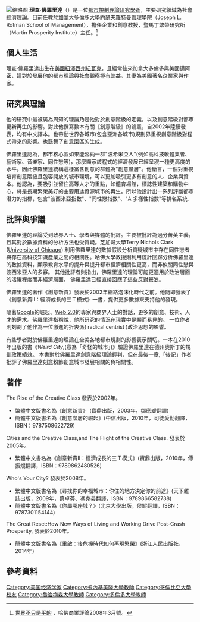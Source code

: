 {{Blpsources|time=2020-04-28T04:14:27+00:00}}
{{粗劣翻译}}
[[File:Richard_Florida_-_2006_Out_&_Equal.jpg|缩略图]]
'''理查‧佛羅里達'''（{{bd|1957年|11月26日||}}）是一位[[都市規劃|都市規劃]][[理論研究|理論研究]][[學者|學者]]，主要研究領域為社會經濟理論。目前任教於[[加拿大|加拿大]][[多倫多大學|多倫多大學]]約瑟夫羅特曼管理學院（Joseph L. Rotman School of Management），擔任企業和創意教授，暨馬丁繁榮研究所（Martin Prosperity Institute）主任。<ref>[https://www.hbrtaiwan.com/article_content_AR0000684.html 世界不只是平的] {{Wayback|url=https://www.hbrtaiwan.com/article_content_AR0000684.html |date=20190602010033 }}，哈佛商業評論2008年3月號。</ref><span class="cx-segment" data-segmentid="29"></span>

== 個人生活 ==
理查‧佛羅里達出生在[[美國|美國]][[紐澤西州|紐澤西州]][[紐瓦克|紐瓦克]]，且經常往來加拿大多倫多與美國邁阿密，這對於發展他的都市理論與社會觀察極有助益。其妻為美國著名企業家與作家{{Link-en|Rana Florida|Rana Florida}}。

== 研究與理論 ==
他的研究中最被廣為周知的理論乃是他對於創意階級的定義，以及創意階級對都市更新再生的影響。對此他撰寫數本有關《創意階級》的論叢，自2002年陸續發表，均有中文譯本。也帶動世界各城市(包含亞洲各城市)規劃界重視創意階級對程式帶來的影響。也鼓舞了創意園區的生成。

佛羅里達認為，都市核心區如果能容納一群"波希米亞人"(例如高科技軟體業者、藝術家、音樂家、同性戀等)，那麼顯示該程式的經濟發展已經呈現一種更高度的水平。因此佛羅里達統稱這樣富含創意的群體為"創意階層"。他斷言，一個對重視培育創意階級且包容開放的城市環境，可以更加吸引更多有創意的人、企業與資本。他認為，要吸引並留住高等人才的重點，如體育場館，標誌性建築和購物中心，將是長期繁榮美好的主要用途資源城市的再生。所以他設計出一系列評斷都市潛力的指標，包含"波西米亞指數"、"同性戀指數"、"A 多樣性指數"等排名系統.

== 批評與爭議 ==
佛羅里達的理論受到政界人士、學者與媒體的批評。主要被批評為過分菁英主義，且其對於數據資料的分析方法也受質疑。芝加哥大學Terry Nichols Clark ([[芝加哥大学|University of Chicago]]) 利用佛羅里達的數據假設分析質疑城市中存在同性戀者與存在高科技知識產業之間的相關性。哈佛大學教授則利用統計回歸分析佛羅里達的數據資料，顯示教育水平的提升與提升都市經濟相關性更高，而非攸關同性戀與波西米亞人的多寡。 
其他批評者則指出，佛羅里達的理論可能更適用於政治層面的活躍程度而非經濟層面。 佛羅里達已經直接回應了這些反對聲浪。

佛羅里達的著作《創意新貴》發表於2002年網路泡沫化時代之前。他隨即發表了《創意新貴II：經濟成長的三Ｔ模式》一書，提供更多數據來支持他的發現。

隨著[[Google|Google]]的崛起、[[Web_2.0|Web 2.0]]的專家與商界人士的對話，更多的創意、技術、人才的需求。佛羅里達指稱說，他所研究的情況在現實中是顯而易見的。  一位作者則刻劃了他作為一位激進的折衷派( radical centrist )政治思想的影響。

有些學者對於佛羅里達的理論在全美各地都市規劃的影響表示關切。一本在2010年出版的書《''Weird City'',(意為「奇怪的城市」)》驗證佛羅里達在德州奧斯丁的規劃政策績效。 本書對於佛羅里達創意階級理論輕判，但在最後一章,「後記」作者批評了佛羅里達刻意粉飾創意城市發展相關的負相關性。

== 著作 ==
; The Rise of the Creative Class 發表於2002年。
* 繁體中文版書名為《創意新貴》 (寶鼎出版，2003年，鄒應瑗翻譯)
* 簡體中文版書名為《創意階層的崛起》(中信出版，2010年，司徒愛勤翻譯，ISBN：9787508622729)
; Cities and the Creative Class,and The Flight of the Creative Class. 發表於2005年。
* 繁體中文書名為《創意新貴II：經濟成長的三Ｔ模式》(寶鼎出版，2010年，傅振焜翻譯，ISBN：9789862480526)
; Who's Your City? 發表於2008年。
* 繁體中文版書名為《尋找你的幸福城市：你住的地方決定你的前途》(天下雜誌出版，2009年，蔡卓芬、馮克芸翻譯，ISBN：9789866582738)
* 簡體中文版書名為《你屬哪座城？》(北京大學出版，侯鯤翻譯，ISBN：9787301154144)
; The Great Reset:How New Ways of Living and Working Drive Post-Crash Prosperity, 發表於2010年。
* 簡體中文版書名為《重啟：後危機時代如何再現繁榮》(浙江人民出版社，2014年)

== 參考資料 ==
{{reflist}}

{{Authority control}}

{{DEFAULTSORT:Florida, Richard}}
[[Category:美国经济学家|Category:美国经济学家]]
[[Category:卡內基美隆大學教師|Category:卡內基美隆大學教師]]
[[Category:哥倫比亞大學校友|Category:哥倫比亞大學校友]]
[[Category:喬治梅森大學教師|Category:喬治梅森大學教師]]
[[Category:多倫多大學教師|Category:多倫多大學教師]]